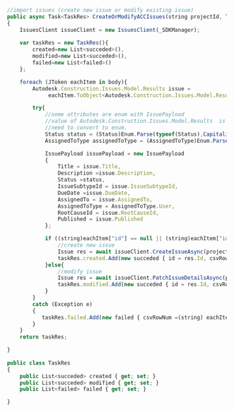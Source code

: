 
```js title="APS.Issues.cs"
 //import issues (create new issue or modify existing issue)
 public async Task<TaskRes> CreateOrModifyACCIssues(string projectId, Tokens tokens, JArray body)
 {
     IssuesClient issueClient = new IssuesClient(_SDKManager);
 
     var taskRes = new TaskRes(){
         created=new List<succeded>(),
         modified=new List<succeded>(),
         failed=new List<failed>()
     };

     foreach (JToken eachItem in body){
         Autodesk.Construction.Issues.Model.Results issue = 
              eachItem.ToObject<Autodesk.Construction.Issues.Model.Results>(); 

         try{ 
             //some attributes are enum with IssuePayload
             //value of Autodesk.Construction.Issues.Model.Results  is string
             //need to convert to enum.
             Status status = (Status)Enum.Parse(typeof(Status),CapitalizeFirstLetter(issue.Status));
             AssignedToType assignedToType = (AssignedToType)Enum.Parse(typeof(AssignedToType),CapitalizeFirstLetter(issue.AssignedToType));

             IssuePayload issuePayload = new IssuePayload
             {
                 Title = issue.Title,
                 Description =issue.Description,
                 Status =status, 
                 IssueSubtypeId = issue.IssueSubtypeId,
                 DueDate =issue.DueDate,
                 AssignedTo = issue.AssignedTo,
                 AssignedToType = AssignedToType.User,
                 RootCauseId = issue.RootCauseId,
                 Published = issue.Published
             };  

             if ((string)eachItem["id"] == null || (string)eachItem["id"] =="" ){
                 //create new issue
                 Issue res = await issueClient.CreateIssueAsync(projectId, issuePayload, accessToken: tokens.InternalToken);
                 taskRes.created.Add(new succeded { id = res.Id, csvRowNum =(string) eachItem["csvRowNum"] });
             }else{
                 //modify issue
                 Issue res = await issueClient.PatchIssueDetailsAsync(projectId, issue.Id, issuePayload, accessToken: tokens.InternalToken);
                 taskRes.modified.Add(new succeded { id = res.Id, csvRowNum =(string) eachItem["csvRowNum"] });
             }
         }
         catch (Exception e)
         {
            taskRes.failed.Add(new failed { csvRowNum =(string) eachItem["csvRowNum"], reason=e.ToString() });
         }
     }  
     return taskRes;

 } 
  
 public class TaskRes
 {
     public List<succeded> created { get; set; }
     public List<succeded> modified { get; set; }
     public List<failed> failed { get; set; }

 }

```

